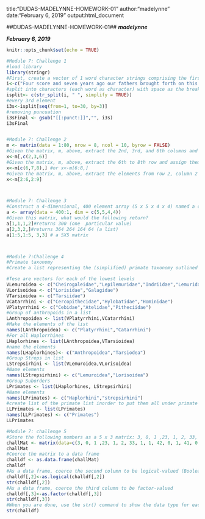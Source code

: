
title:"DUDAS-MADELYNNE-HOMEWORK-01"
author:"madelynne"
date:"February 6, 2019"
output:html_document

##DUDAS-MADELYNNE-HOMEWORK-01##
***madelynne***

***February 6, 2019***


```r
knitr::opts_chunk$set(echo = TRUE)
```
```r
#Module 7: Challenge 1
#load library
library(stringr)
#First, create a vector of 1 word character strings comprising the first line of the Gettysburg address: “Four score and seven years ago our fathers brought forth on this continent, a new nation, conceived in Liberty, and dedicated to the proposition that all men are created equal.”
i<-c("Four score and seven years ago our fathers brought forth on this continent, a new nation, conceived in Liberty, and dedicated to the proposition that all men are created equal.")
#split into characters (each word as character) with space as the break
isplit<- c(str_split(i, " ", simplify = TRUE))
#every 3rd element
i3s<-isplit[seq(from=1, to=30, by=3)]
#removing puncuation
i3sFinal <- gsub("[[:punct:]]","", i3s)
i3sFinal


#Module 7: Challenge 2
m <- matrix(data = 1:80, nrow = 8, ncol = 10, byrow = FALSE)
#Given the matrix, m, above, extract the 2nd, 3rd, and 6th columns and assign them to the variable x
x<-m[,c(2,3,6)]
#Given the matrix, m, above, extract the 6th to 8th row and assign them to the variable x
x<-m[c(6,7,8),] #or x<-m[6:8,]
#Given the matrix, m, above, extract the elements from row 2, column 2 to row 6, column 9 and assign them to the variable x
x<-m[2:6,2:9]



#Module 7: Challenge 3
#Construct a 4-dimensional, 400 element array (5 x 5 x 4 x 4) named a consisting of the numbers 400 to 1 (i.e., a descending series)
a <- array(data = 400:1, dim = c(5,5,4,4))
#Given this matrix, what would the following return?
a[1,1,1,2]#returns 300 (one  particular value)
a[2,3,2,]#returns 364 264 164 64 (a list)
a[1:5,1:5, 3,3] # a 5X5 matrix



#Module 7:Challenge 4
#Primate taxonomy 
#Create a list representing the (simplified) primate taxonomy outlined below. HINT: you can use lists as elements in a list.

#Tese are vectors for each of the lowest levels
VLemuroidea <- c("Cheirogaleidae","Lepilemuridae","Indriidae","Lemuridae","Daubentoniidae")
VLorisoidea <- c("Lorisidae","Galagidae")
VTarsioidea <- c("Tarsiidae")
VCatarrhini <- c("Cercopithecidae","Hylobatidae","Hominidae")
VPlatyrrhini <- c("Cebidae","Atelidae","Pitheciidae")
#Group of anthropoids in a list
LAnthropoidea <- list(VPlatyrrhini,VCatarrhini)
#Make the elements of the list
names(LAnthropoidea) <- c("Platyrrhini","Catarrhini")
#For all Haplorrhines
LHaplorhines <- list(LAnthropoidea,VTarsioidea)
#name the elements
names(LHaplorhines)<- c("Anthropoidea","Tarsiodea")
#Group Streps in list
LStrepsirhini <- list(VLemuroidea,VLorisoidea)
#Name elements
names(LStrepsirhini) <- c("Lemuroidea","Lorisoidea")
#Group Suborders
LPrimates <- list(LHaplorhines, LStrepsirhini)
#Name elements
names(LPrimates) <- c("Haplorhini","strepsirhini")
#create list of the primate list inorder to put them all under primate
LLPrimates <- list(LPrimates)
names(LLPrimates) <- c("Primates")
LLPrimates 

#Module 7: challenge 5
#Store the following numbers as a 5 x 3 matrix: 3, 0, 1 ,23, 1, 2, 33, 1, 1, 42, 0, 1, 41, 0, 2. Be sure to fill the matrix ROWWISE
challMat <- matrix(data=c(3, 0, 1 ,23, 1, 2, 33, 1, 1, 42, 0, 1, 41, 0, 2),nrow=5, ncol=3, byrow = TRUE)
challMat
#Coerce the matrix to a data frame
challdf <- as.data.frame(challMat)
challdf
#As a data frame, coerce the second column to be logical-valued (Boolean)
challdf[,2]<-as.logical(challdf[,2])
str(challdf[,2])
#As a data frame, coerce the third column to be factor-valued
challdf[,3]<-as.factor(challdf[,3])
str(challdf[,3])
#When you are done, use the str() command to show the data type for each variable in your dataframe
str(challdf)


```
